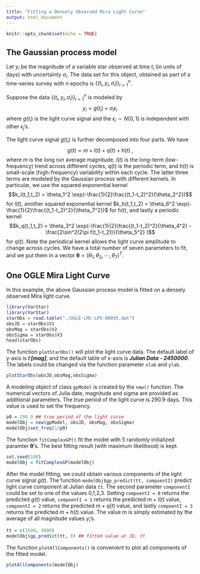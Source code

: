 ```yaml
---
title: "Fitting a Densely Observed Mira Light Curve"
output: html_document
---
```


```r
knitr::opts_chunk$set(echo = TRUE)
```


## The Gaussian process model

Let $y_i$ be the magnitude of a variable star observed at time $t_i$ (in units of days) with uncertainty $\sigma_i$. The data set for this object, obtained as part of a time-series survey with $n$ epochs is $\{(t_i,y_i,\sigma_i)\}_{i=1}^n$.

Suppose the data $\{(t_i,y_i,\sigma_i)\}_{i=1}^n$ is modeled by 
$$y_i = g(t_i) + \sigma_i\epsilon_i\,$$ 
where $g(t_i)$ is the light curve signal and the $\epsilon_i\sim N(0,1)$ is independent with other $\epsilon_j$'s.

The light curve signal $g(t_i)$ is further decomposed into four parts. We have
$$g(t)  = m + l(t) + q(t) + h(t)\ ,$$
where $m$ is the long run average magnitude, $l(t)$ is the long-term (low-frequency) trend across different cycles, $q(t)$ is the periodic term, and $h(t)$ is small-scale (high-frequency) variability within each cycle. The latter three terms are modeled by the Gaussian process with different kernels. In particular, we use the squared exponential kernel $$k_l(t_1,t_2) = \theta_1^2 \exp(-\frac{1}{2}\frac{(t_1-t_2)^2}{\theta_2^2})$$ 
for $l(t)$,  another squared exponential kernel $k_h(t_1,t_2) = \theta_6^2 \exp(-\frac{1}{2}\frac{(t_1-t_2)^2}{\theta_7^2})$ for $h(t)$, and lastly a periodic kernel
$$k_q(t_1,t_2) = \theta_3^2  \exp(-\frac{1}{2}\frac{(t_1-t_2)^2}{\theta_4^2}  
 - \frac{2\sin^2(2\pi f(t_1-t_2))}{\theta_5^2} )$$
for $q(t)$. Note the periodical kernel allows the light curve amplitude to change across cycles. We have a total number of seven parameters to fit, and we put them in a vector $\boldsymbol{\theta} = (\theta_1,\theta_2, \cdots, \theta_7)^T$.



## One OGLE Mira Light Curve

In this example, the above Gaussian process model is fitted on a densely observed Mira light curve. 

```r
library(VarStar)
library(VarStar)
starObs = read.table("./OGLE-LMC-LPV-00055.dat")
obsJD = starObs$V1
obsMag = starObs$V2
obsSigma = starObs$V3
head(starObs)
```


The function ```plotStarObs()``` will plot the light curve data. The default label of y-axis is ***I [mag]***, and the default lable of x-axis is ***Julian Data - 2450000***. The labels could be changed via the function parameter ```xlab``` and ```ylab```.
```r
plotStarObs(obsJD,obsMag,obsSigma)
```


A modeling object of class ```gpModel``` is created by the ```new()``` function. The numerical vectors of Julia date, magnitude and sigma are provided as additional parameters. The true period of the light curve is 290.9 days. This value is used to set the frequency.
```r
p0 = 290.9 ## true period of the light curve
modelObj = new(gpModel, obsJD, obsMag, obsSigma)
modelObj$set_freq(1/p0)
```



The function ```fitComplexGP()``` fit the model with 5 randomly initialized paramter $\boldsymbol{\theta}$'s. The best fitting result (with maximum likelihood) is kept. 
```r
set.seed(100)
modelObj = fitComplexGP(modelObj)
```


After the model fitting, we could obtain various components of the light curve signal $g(t)$. The function
```modelObj$gp_predict(tt, compoentI)``` predict light curve component at Julian data ```tt```. The second parameter
```componentI``` could be set to one of the values 0,1,2,3. Setting ```compoentI = 0``` returns the predicted $g(t)$ value, ```compoentI = 1``` returns the predicted $m + l(t)$ value, ```compoentI = 2``` returns the predicted $m +q(t)$ value, and lastly ```compoentI = 3``` returns the predicted $m + h(t)$ value. The value $m$ is simply estimated by the average of all magnitude values $y_i$'s. 
```r
tt = c(3500, 4000)
modelObj$gp_predict(tt, 0) ## fitted value at JD, tt
```

The function ```plotAllComponents()``` is convenient to plot all components of the fitted model.
```r
plotAllComponents(modelObj)
```


